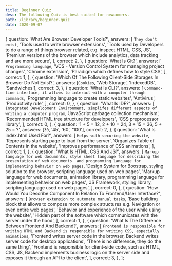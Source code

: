 ```yaml
---
title: Beginner Quiz
desc: The following Quiz is best suited for newcomers.
path: /library/beginner-quiz
date: 2020-09-07
---
```



  {
    question: 'What Are Browser Developer Tools?',
    answers: [
      `They don't exist`,
      'Tools used to write browser extensions',
      'Tools used by Developers to do a range of things browser related, e.g. inspect HTML, CSS, JS',
      'Premium versions of the browser which include analytics, data tracking and are more secure',
    ],
    correct: 2,
  },
  {
    question: 'What Is Git?',
    answers: [
      `Programming language`,
      'VCS - Version Control System for managing project changes',
      'Chrome extension',
      'Paradigm which defines how to style CSS',
    ],
    correct: 1,
  },
  {
    question:
      'Which Of The Following Client-Side Storages In Browser Do Not Exist?',
    answers: [`Cookies`, 'Web Storage', 'IndexedDB', 'Sandwiches'],
    correct: 3,
  },
  {
    question: 'What Is CLI?',
    answers: [
      `Command-line interface, it allows to interact with a computer through commands`,
      'Programming language to create static websites',
      'Antivirus',
      'Productivity rule',
    ],
    correct: 0,
  },
  {
    question: 'What Is IDE?',
    answers: [
      `Integrated Development Environment, simplifes different aspects of writing a computer program`,
      'JavaScript garbage collection mechanism',
      'Recommended HTML tree structure for developers',
      'CSS preprocessor library',
    ],
    correct: 0,
  },
  {
    question: '1 + 5 = 12, 2 + 10 = 24, 3 + 15 = 36, 5 + 25 = ?',
    answers: [`30`, '45', '60', '100'],
    correct: 2,
  },
  {
    question: 'What Is index.html Used For?',
    answers: [
      `Helps with securing the website`,
      'Represents starting page to load from the server',
      'Organizes Table of Contents in the website',
      'Improves performance of CSS animations',
    ],
    correct: 1,
  },
  {
    question: 'What Is HTML, CSS And JS?',
    answers: [
      `Markup language for web documents, style sheet language for describing the presentation of web documents 
      and programming language for implementing behavior on web pages`,
      'Design System for Boostrap, styling solution to the browser, scripting language used on web pages',
      'Markup language for web documents, animation library, programming language for implementing behavior on web pages',
      'JS Framework, styling library, scripting language used on web pages',
    ],
    correct: 0,
  },
  {
    question:
      'How Would You Describe Component In Relation To Frontend/User Interface?',
    answers: [
      `Browser extension to automate manual tasks`,
      'Base building block that allows to compose more complex structures e.g. Navigation or even entire web pages',
      'Behavior and experience of the user while using the website',
      'Hidden part of the software which communicates with the server under the hood',
    ],
    correct: 1,
  },
  {
    question: 'What Is The Difference Between Frontend And Backend?',
    answers: [
      `Frontend is responsible for writing HTML and Backend is responsible for writing CSS, especially animations`,
      'Frontend writes server code in the browser, Backend writes server code for desktop applications',
      'There is no difference, they do the same thing',
      'Frontend is responsible for client-side code, such as HTML, CSS, JS, Backend implements business logic on the server side and exposes it through an API to the client',
    ],
    correct: 3,
  },
];

<Box mb={5}>
  <Title>{props.pageContext.frontmatter.title}</Title>
</Box>

<Quiz data={data} desc={props.pageContext.frontmatter.desc} />
